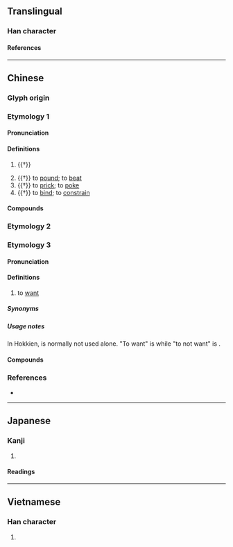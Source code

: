 {{character info}}
==Translingual==

===Han character===
{{Han char|rn=64|rad=手|as=06|sn=9|four=51014|canj=QMIG|ids=⿰扌至}}

====References====
{{Han ref|kx=0429.110|dkj=12025|dj=0778.060|hdz=31868.130|uh=6303}}

----

==Chinese==

===Glyph origin===
{{Han etym}}
{{Han compound|手|至|c1=s|c2=p|t1=hand|ls=psc}}

===Etymology 1===
{{zh-forms}}

====Pronunciation====
{{zh-pron
|m=挃
|c=zat6
|mc=y
|oc=y
|cat=v
}}

====Definitions====
{{zh-hanzi}}

# {{†}} {{lb|zh|onomatopoeia}} {{n-g|The [[sound]] of [[harvest]]ing [[grain]].}}
#: {{zh-x|穫 之 挃{zhì}挃{zhì}，積 之 栗栗。|They '''fall rustling''' before the reapers. And [the sheaves] are set up solidly.|ref=Shijing}}
# {{†}} to [[pound]]; to [[beat]]
# {{†}} to [[prick]]; to [[poke]]
# {{†}} to [[bind]]; to [[constrain]]

====Compounds====
{{zh-der|挃挃}}

===Etymology 2===
{{zh-see|𢲼|v}}

===Etymology 3===
{{zh-forms|alt=值,屑}}

====Pronunciation====
{{zh-pron
|md=dĭk
|mn=xm,qz,tw:ti̍h/xm:tî/xm,zz:ti̍hⁿ
|cat=v
}}

====Definitions====
{{zh-hanzi}}

# {{lb|zh|Min}} to [[want]]

=====Synonyms=====
{{zh-dial|要-2}}

=====Usage notes=====
In Hokkien, {{zh-l|挃|tr=-}} is normally not used alone. "To want" is {{zh-l|欲挃}} while "to not want" is {{zh-l|毋挃}}.

====Compounds====
{{zh-der|欲挃|毋挃}}

===References===
* {{thcwd|4996}}

----

==Japanese==

===Kanji===
{{ja-kanji|grade=|rs=手06}}

# {{rfdef|ja|sort=手06}}

====Readings====
{{ja-readings|goon=[[しち]] (shichi)|kanon=[[しつ]] (shitsu), [[ちつ]] (chitsu)|kun=[[さす]] (sasu)}}

----

==Vietnamese==

===Han character===
{{vi-readings|reading=chọi|rs=手06}}

# {{rfdef|vi|sort=手06}}